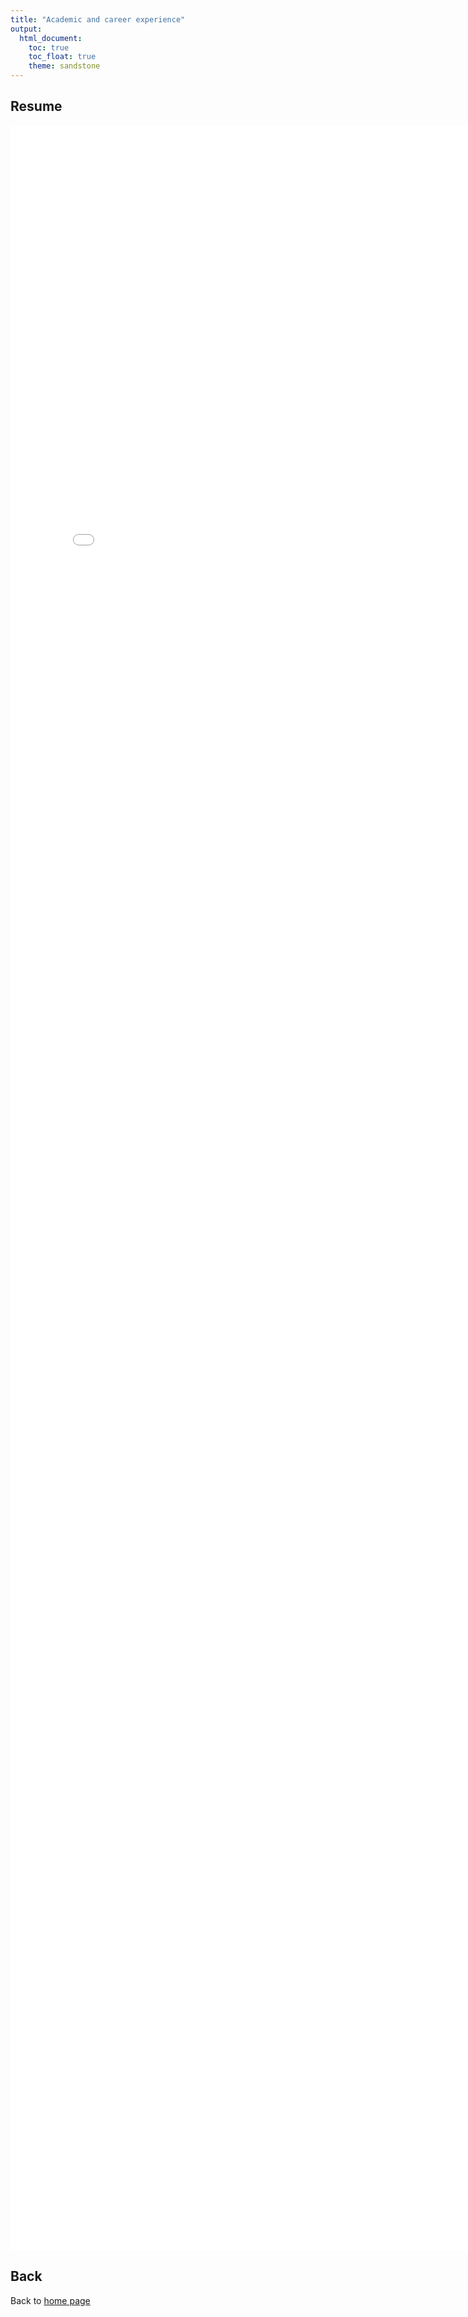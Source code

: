 ```yaml
---
title: "Academic and career experience"
output: 
  html_document:
    toc: true
    toc_float: true
    theme: sandstone
---
```


## Resume
<embed src="Resume_KeXu.pdf" width="800px" height="3400px" />

## Back
Back to [home page](index.html)